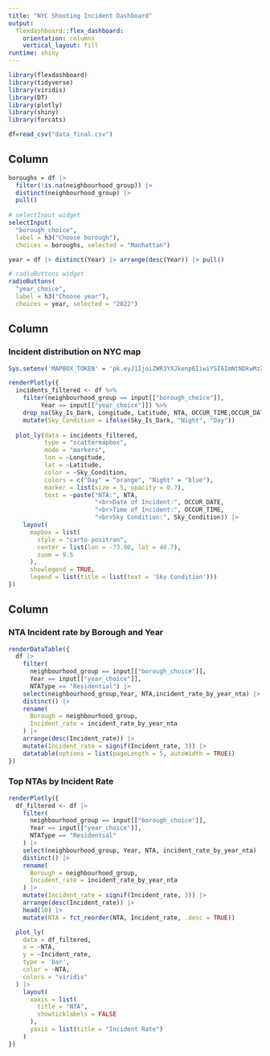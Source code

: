 ```yaml
---
title: "NYC Shooting Incident Dashboard"
output: 
  flexdashboard::flex_dashboard:
    orientation: columns
    vertical_layout: fill
runtime: shiny
---
```


```r
library(flexdashboard)
library(tidyverse)
library(viridis)
library(DT)
library(plotly)
library(shiny)
library(forcats)
```

```r
df=read_csv("data_final.csv")
```

Column {.sidebar}
-----------------------------------------------------------------------

```r
boroughs = df |> 
  filter(!is.na(neighbourhood_group)) |> 
  distinct(neighbourhood_group) |> 
  pull()
 
# selectInput widget
selectInput(
  "borough_choice", 
  label = h3("Choose borough"),  
  choices = boroughs, selected = "Manhattan")
```

```r
year = df |> distinct(Year) |> arrange(desc(Year)) |> pull()

# radioButtons widget
radioButtons(
  "year_choice", 
  label = h3("Choose year"),
  choices = year, selected = "2022")
```

Column {data-width=600}
-----------------------------------------------------------------------

### Incident distribution on NYC map

```r
Sys.setenv('MAPBOX_TOKEN' = 'pk.eyJ1IjoiZWR3YXJkenp6IiwiYSI6ImNtNDkwMzZ3YTA1MGIyanE1ZjdlNTZodjcifQ.BsLSffH3a0z5Xqf1Tqc4ag') 

renderPlotly({
  incidents_filtered <- df %>%
    filter(neighbourhood_group == input[["borough_choice"]],
         Year == input[["year_choice"]]) %>%
    drop_na(Sky_Is_Dark, Longitude, Latitude, NTA, OCCUR_TIME,OCCUR_DATE) |>
    mutate(Sky_Condition = ifelse(Sky_Is_Dark, "Night", "Day"))
  
  plot_ly(data = incidents_filtered, 
          type = "scattermapbox",       
          mode = "markers",             
          lon = ~Longitude,             
          lat = ~Latitude,              
          color = ~Sky_Condition,       
          colors = c("Day" = "orange", "Night" = "blue"), 
          marker = list(size = 5, opacity = 0.7),  
          text = ~paste("NTA:", NTA,
                        "<br>Date of Incident:", OCCUR_DATE,
                        "<br>Time of Incident:", OCCUR_TIME,
                        "<br>Sky Condition:", Sky_Condition)) |> 
    layout(
      mapbox = list(
        style = "carto-positron",      
        center = list(lon = -73.90, lat = 40.7),  
        zoom = 9.5                    
      ),
      showlegend = TRUE,               
      legend = list(title = list(text = 'Sky Condition')))
})
```

Column {data-width=400}
-----------------------------------------------------------------------

### NTA Incident rate by Borough and Year

```r
renderDataTable({
  df |>
    filter(
      neighbourhood_group == input[["borough_choice"]], 
      Year == input[["year_choice"]],
      NTAType == "Residential") |>
    select(neighbourhood_group,Year, NTA,incident_rate_by_year_nta) |>
    distinct() |>
    rename(
      Borough = neighbourhood_group,
      Incident_rate = incident_rate_by_year_nta
    ) |>
    arrange(desc(Incident_rate)) |>
    mutate(Incident_rate = signif(Incident_rate, 3)) |>
    datatable(options = list(pageLength = 5, autoWidth = TRUE)) 
})
```

### Top NTAs by Incident Rate

```r
renderPlotly({
  df_filtered <- df |>
    filter(
      neighbourhood_group == input[["borough_choice"]],
      Year == input[["year_choice"]],
      NTAType == "Residential"
    ) |>
    select(neighbourhood_group, Year, NTA, incident_rate_by_year_nta) |>
    distinct() |>
    rename(
      Borough = neighbourhood_group,
      Incident_rate = incident_rate_by_year_nta
    ) |>
    mutate(Incident_rate = signif(Incident_rate, 3)) |>  
    arrange(desc(Incident_rate)) |>
    head(10) |>
    mutate(NTA = fct_reorder(NTA, Incident_rate, .desc = TRUE)) 

  plot_ly(
    data = df_filtered,
    x = ~NTA,
    y = ~Incident_rate,
    type = 'bar',
    color = ~NTA,
    colors = "viridis"
  ) |>
    layout(
      xaxis = list(
        title = "NTA",
        showticklabels = FALSE
      ),
      yaxis = list(title = "Incident Rate")
    )
})
```

